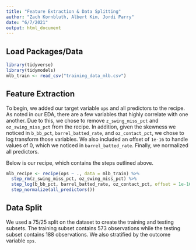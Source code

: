 ```yaml
---
title: "Feature Extraction & Data Splitting"
author: "Zach Kornbluth, Albert Kim, Jordi Parry"
date: "6/7/2021"
output: html_document
---
```


## Load Packages/Data

```r
library(tidyverse)
library(tidymodels)
mlb_train <- read_csv("training_data_mlb.csv")
```

## Feature Extraction

To begin, we added our target variable `ops` and all predictors to the recipe. As noted in our EDA, there are a few variables that highly correlate with one another. Due to this, we chose to remove `z_swing_miss_pct` and `oz_swing_miss_pct` from the recipe. In addition, given the skewness we noticed in `b_bb_pct`, `barrel_batted_rate`, and `oz_contact_pct`, we chose to log transform those variables. We also included an offset of `1e-16` to handle values of 0, which we noticed in `barrel_batted_rate`. Finally, we normalized all predictors.

Below is our recipe, which contains the steps outlined above.

```r
mlb_recipe <- recipe(ops ~ ., data = mlb_train) %>%
  step_rm(z_swing_miss_pct, oz_swing_miss_pct) %>%
  step_log(b_bb_pct, barrel_batted_rate, oz_contact_pct, offset = 1e-16) %>%
  step_normalize(all_predictors())
```

## Data Split

We used a 75/25 split on the dataset to create the training and testing subsets. The training subset contains 573 observations while the testing subset contains 188 observations. We also stratified by the outcome variable `ops`.